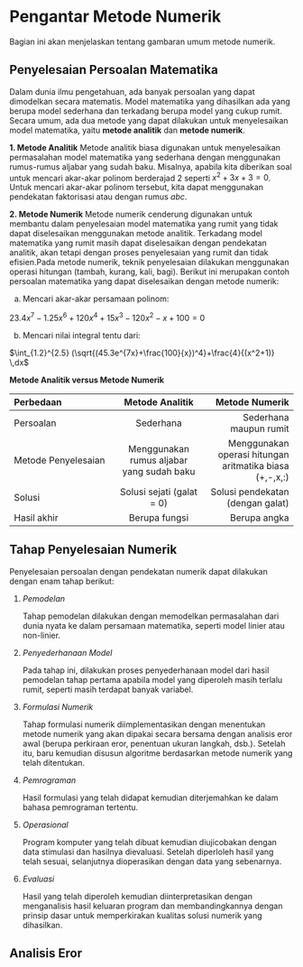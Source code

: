 # Pengantar Metode Numerik {#intro}

Bagian ini akan menjelaskan tentang gambaran umum metode numerik. 

## Penyelesaian Persoalan Matematika 
 
Dalam dunia ilmu pengetahuan, ada banyak persoalan yang dapat dimodelkan secara matematis. Model matematika yang dihasilkan ada yang berupa model sederhana dan terkadang berupa model yang cukup rumit. Secara umum, ada dua metode yang dapat dilakukan untuk menyelesaikan model matematika, yaitu **metode analitik** dan **metode numerik**. 

**1. Metode Analitik**
Metode analitik biasa digunakan untuk menyelesaikan permasalahan model matematika yang sederhana dengan menggunakan rumus-rumus aljabar yang sudah baku. 
Misalnya, apabila kita diberikan soal untuk mencari akar-akar polinom berderajad 2 seperti $x^2+3x+3=0$. Untuk mencari akar-akar polinom tersebut, kita dapat menggunakan pendekatan faktorisasi atau dengan rumus *abc*.

**2. Metode Numerik**
Metode numerik cenderung digunakan untuk membantu dalam penyelesaian model matematika yang rumit yang tidak dapat diselesaikan menggunakan metode analitik. Terkadang model matematika yang rumit masih dapat diselesaikan dengan pendekatan analitik, akan tetapi dengan proses penyelesaian yang rumit dan tidak efisien.Pada metode numerik, teknik penyelesaian dilakukan menggunakan operasi hitungan (tambah, kurang, kali, bagi).
Berikut ini merupakan contoh persoalan matematika yang dapat diselesaikan dengan metode numerik:

a. Mencari akar-akar persamaan polinom: 

$23.4x^7-1.25x^6+120x^4+15x^3-120x^2-x+100=0$

b. Mencari nilai integral tentu dari: 

$\int_{1.2}^{2.5} (\sqrt{(45.3e^{7x}+\frac{100}{x})^4}+\frac{4}{(x^2+1)} \,dx$

**Metode Analitik versus Metode Numerik**

| Perbedaan    | Metode Analitik    | Metode Numerik     |
| :------------- | :----------: | -----------: |
| Persoalan | Sederhana | Sederhana maupun rumit |
| Metode Penyelesaian   | Menggunakan rumus aljabar yang sudah baku | Menggunakan operasi hitungan aritmatika biasa (+,-,x,:) |
| Solusi | Solusi sejati (galat = 0) | Solusi pendekatan (dengan galat) |
| Hasil akhir | Berupa fungsi | Berupa angka |


## Tahap Penyelesaian Numerik

Penyelesaian persoalan dengan pendekatan numerik dapat dilakukan dengan enam tahap berikut:

1. *Pemodelan*

    Tahap pemodelan dilakukan dengan memodelkan permasalahan dari dunia nyata ke dalam persamaan matematika, seperti model linier atau non-linier.
    
2. *Penyederhanaan Model*

    Pada tahap ini, dilakukan proses penyederhanaan model dari hasil pemodelan tahap pertama apabila model yang diperoleh masih terlalu rumit, seperti masih terdapat banyak variabel.
    
3. *Formulasi Numerik*

    Tahap formulasi numerik diimplementasikan dengan menentukan metode numerik yang akan dipakai secara bersama dengan analisis eror awal (berupa perkiraan eror, penentuan ukuran langkah, dsb.). Setelah itu, baru kemudian disusun algoritme berdasarkan metode numerik yang telah ditentukan.
    
4. *Pemrograman*

    Hasil formulasi yang telah didapat kemudian diterjemahkan ke dalam bahasa pemrograman tertentu.
    
5. *Operasional*

    Program komputer yang telah dibuat kemudian diujicobakan dengan data stimulasi dan hasilnya dievaluasi. Setelah diperloleh hasil yang telah sesuai, selanjutnya dioperasikan dengan data yang sebenarnya.
    
6. *Evaluasi*

    Hasil yang telah diperoleh kemudian diinterpretasikan dengan menganalisis hasil keluaran program dan membandingkannya dengan prinsip dasar untuk memperkirakan kualitas solusi numerik yang dihasilkan.
    
## Analisis Eror
